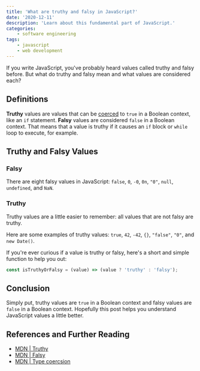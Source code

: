```yaml
---
title: 'What are truthy and falsy in JavaScript?'
date: '2020-12-11'
description: 'Learn about this fundamental part of JavaScript.'
categories:
    - software engineering
tags:
    - javascript
    - web development
---
```


If you write JavaScript, you've probably heard values called truthy and falsy before. But what do truthy and falsy mean and what values are considered each?

## Definitions

**Truthy** values are values that can be [coerced](https://developer.mozilla.org/en-US/docs/Glossary/Type_Conversion) to `true` in a Boolean context, like an `if` statement. **Falsy** values are considered `false` in a Boolean context. That means that a value is truthy if it causes an `if` block or `while` loop to execute, for example.

## Truthy and Falsy Values

### Falsy

There are eight falsy values in JavaScript: `false`, `0`, `-0`, `0n`, `"0"`, `null`, `undefined`, and `NaN`.

### Truthy

Truthy values are a little easier to remember: all values that are not falsy are truthy.

Here are some examples of truthy values: `true`, `42`, `-42`, `{}`, `"false"`, `"0"`, and `new Date()`.

If you're ever curious if a value is truthy or falsy, here's a short and simple function to help you out:

```javascript
const isTruthyOrFalsy = (value) => (value ? 'truthy' : 'falsy');
```

## Conclusion

Simply put, truthy values are `true` in a Boolean context and falsy values are `false` in a Boolean context. Hopefully this post helps you understand JavaScript values a little better.

<OpenToWork />

<ConnectSection />

## References and Further Reading

-   [MDN | Truthy](https://developer.mozilla.org/en-US/docs/Glossary/Truthy)
-   [MDN | Falsy](https://developer.mozilla.org/en-US/docs/Glossary/Falsy)
-   [MDN | Type coercsion](https://developer.mozilla.org/en-US/docs/Glossary/Type_Conversion)
